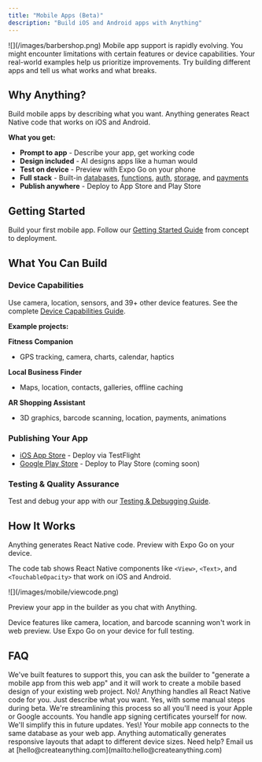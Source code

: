 ```yaml
---
title: "Mobile Apps (Beta)"
description: "Build iOS and Android apps with Anything"
---
```


<Frame>
  ![](/images/barbershop.png)
</Frame>

<Warning>
Mobile app support is rapidly evolving. You might encounter limitations with certain features or device capabilities. Your real-world examples help us prioritize improvements. Try building different apps and tell us what works and what breaks.
</Warning>

## Why Anything?

Build mobile apps by describing what you want. Anything generates React Native code that works on iOS and Android.

**What you get:**
- **Prompt to app** - Describe your app, get working code
- **Design included** - AI designs apps like a human would
- **Test on device** - Preview with Expo Go on your phone
- **Full stack** - Built-in [databases](/builder/databases), [functions](/builder/functions), [auth](/builder/user-accounts), [storage](/builder/uploads), and [payments](/stripe)
- **Publish anywhere** - Deploy to App Store and Play Store

## Getting Started

Build your first mobile app. Follow our [Getting Started Guide](/builder/mobile/getting-started) from concept to deployment.

## What You Can Build

### Device Capabilities
Use camera, location, sensors, and 39+ other device features. See the complete [Device Capabilities Guide](/builder/mobile/device-capabilities).

**Example projects:**

**Fitness Companion**
- GPS tracking, camera, charts, calendar, haptics

**Local Business Finder**
- Maps, location, contacts, galleries, offline caching

**AR Shopping Assistant**
- 3D graphics, barcode scanning, location, payments, animations

### Publishing Your App
- [iOS App Store](/builder/mobile/publishing-ios) - Deploy via TestFlight
- [Google Play Store](/builder/mobile/publishing-android) - Deploy to Play Store (coming soon)

### Testing & Quality Assurance
Test and debug your app with our [Testing & Debugging Guide](/builder/mobile/testing).





## How It Works

Anything generates React Native code. Preview with Expo Go on your device.

The code tab shows React Native components like `<View>`, `<Text>`, and `<TouchableOpacity>` that work on iOS and Android.

<Frame>
  ![](/images/mobile/viewcode.png)
</Frame>

Preview your app in the builder as you chat with Anything.

<Warning>
  Device features like camera, location, and barcode scanning won't work in web preview. Use Expo Go on your device for full testing.
</Warning>

## FAQ

<AccordionGroup>
  <Accordion title="Can I convert my existing web app to mobile?">
    We've built features to support this, you can ask the builder to "generate a mobile app from this web app" and it will work to create a mobile based design of your existing web project.
  </Accordion>
  <Accordion title="Do I need to know React Native?">
    No\! Anything handles all React Native code for you. Just describe what you want.
  </Accordion>
  <Accordion title="Can I publish to app stores?">
    Yes, with some manual steps during beta. We're streamlining this process so all you'll need is your Apple or Google accounts.
  </Accordion>
  <Accordion title="What about app signing and certificates?">
    You handle app signing certificates yourself for now. We'll simplify this in future updates.
  </Accordion>
  <Accordion title="Can I use my existing Anything database?">
    Yes\! Your mobile app connects to the same database as your web app.
  </Accordion>
  <Accordion title="How do I handle different screen sizes?">
    Anything automatically generates responsive layouts that adapt to different device sizes.
  </Accordion>
</AccordionGroup>

<Note>
  Need help? Email us at [hello@createanything.com](mailto:hello@createanything.com)
</Note>